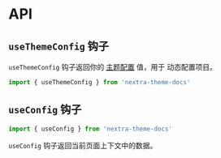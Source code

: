 # API

## `useThemeConfig` 钩子

`useThemeConfig` 钩子返回你的
[主题配置](/docs/docs-theme/theme-configuration) 值，用于
动态配置项目。

```js
import { useThemeConfig } from 'nextra-theme-docs'
```

<APIDocs
  code="export type { useThemeConfig as default } from 'nextra-theme-docs'"
  flattened
/>

## `useConfig` 钩子

```js
import { useConfig } from 'nextra-theme-docs'
```

`useConfig` 钩子返回当前页面上下文中的数据。

<APIDocs
  code="export type { useConfig as default } from 'nextra-theme-docs'"
  flattened
/>
